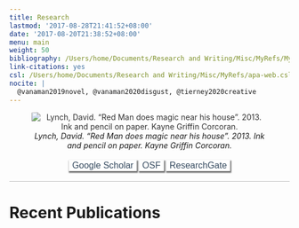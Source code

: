 ```yaml
---
title: Research
lastmod: '2017-08-28T21:41:52+08:00'
date: '2017-08-20T21:38:52+08:00'
menu: main
weight: 50
bibliography: /Users/home/Documents/Research and Writing/Misc/MyRefs/MyRefs.bib
link-citations: yes
csl: /Users/home/Documents/Research and Writing/Misc/MyRefs/apa-web.csl
nocite: |
  @vanaman2019novel, @vanaman2020disgust, @tierney2020creative
---
```


<style>
.button {
  border: none;
  color: white;
  padding: none;
  text-align: center;
  text-decoration: none;
  display: inline-block;
  font-size: 16px;
  margin: 4px 0px;
  transition-duration: 0.4s;
  cursor: pointer;
}

.button1 {
  background-color: white; 
  color: #34495e; 
  border: none;
  box-shadow: 1px 2px 2px 1px #6e6e6e; 
  }

.button1:hover {
  background-color: #c05b4d;
  color: white;
}
</style>


<center>

![<i>Lynch, David. “Red Man does magic near his house”. 2013. Ink and pencil on paper. Kayne Griffin Corcoran.</i>](/img/manydf.jpeg){style="border-radius: 2%; opacity:0.9; filter:grayscale(25%)"}

<button 
class="button button1" type="button"
onclick=window.open('https://scholar.google.com/citations?user=dQ_TbawAAAAJ&hl=en','_blank')>Google Scholar</button>

<button 
class="button button1" type="button"
onclick=window.open('https://osf.io/4hz9q/','_blank')>OSF</button>

<button 
class="button button1" type="button"
onclick=window.open('https://www.researchgate.net/profile/Matthew_Vanaman','_blank')>ResearchGate</button>

</center>

<hr style="border: none; color:#000000; background-color:#000000; height:1px; opacity:0.25">

<div style="padding-left: 4em; text-indent: -4em">

# Recent Publications


